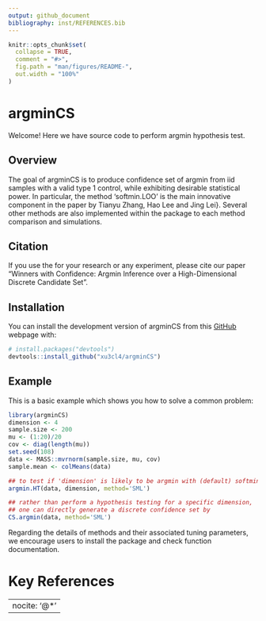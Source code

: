 ```yaml
---
output: github_document
bibliography: inst/REFERENCES.bib
---
```


<!-- README.md is generated from README.Rmd. Please edit that file -->

```r
knitr::opts_chunk$set(
  collapse = TRUE,
  comment = "#>",
  fig.path = "man/figures/README-",
  out.width = "100%"
)
```

# argminCS
Welcome! Here we have source code to perform argmin hypothesis test.
<!-- badges: start -->
<!-- badges: end -->

## Overview
The goal of argminCS is to produce confidence set of argmin from iid samples with a valid type 1 control, while exhibiting desirable statistical power. In particular, the method 'softmin.LOO' is the main innovative component in the paper \textit{Winners with Confidence: Argmin Inference over a
High-Dimensional Discrete Candidate Set} by Tianyu Zhang, Hao Lee and Jing Lei}. Several other methods are also implemented within the package to each method comparison and simulations. 

## Citation
If you use the \textbf{argminCS} for your research or any experiment, please cite our paper "Winners with Confidence: Argmin Inference over a
High-Dimensional Discrete Candidate Set". 

## Installation

You can install the development version of argminCS from this [GitHub](https://github.com/) webpage with:

``` r
# install.packages("devtools")
devtools::install_github("xu3cl4/argminCS")
```

## Example

This is a basic example which shows you how to solve a common problem:

```r
library(argminCS)
dimension <- 4
sample.size <- 200
mu <- (1:20)/20
cov <- diag(length(mu))
set.seed(108)
data <- MASS::mvrnorm(sample.size, mu, cov)
sample.mean <- colMeans(data)

## to test if 'dimension' is likely to be argmin with (default) softmin.LOO
argmin.HT(data, dimension, method='SML')

## rather than perform a hypothesis testing for a specific dimension, 
## one can directly generate a discrete confidence set by 
CS.argmin(data, method='SML')
```

Regarding the details of methods and their associated tuning parameters, we encourage users to install the package and check function documentation. 
<!-- What is special about using `README.Rmd` instead of just `README.md`? You can include R chunks like so: -->

<!-- ```{r cars} -->
<!-- summary(cars) -->
<!-- ``` -->

<!-- You'll still need to render `README.Rmd` regularly, to keep `README.md` up-to-date. `devtools::build_readme()` is handy for this. -->

<!-- You can also embed plots, for example: -->

<!-- ```{r pressure, echo = FALSE} -->
<!-- plot(pressure) -->
<!-- ``` -->

<!-- In that case, don't forget to commit and push the resulting figure files, so they display on GitHub and CRAN. -->

# Key References

---
nocite: '@*'
---
